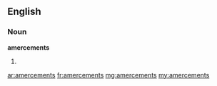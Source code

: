 ==English==

===Noun===
'''amercements'''

# {{plural of|[[amercement]]}}

[[ar:amercements]]
[[fr:amercements]]
[[mg:amercements]]
[[my:amercements]]
